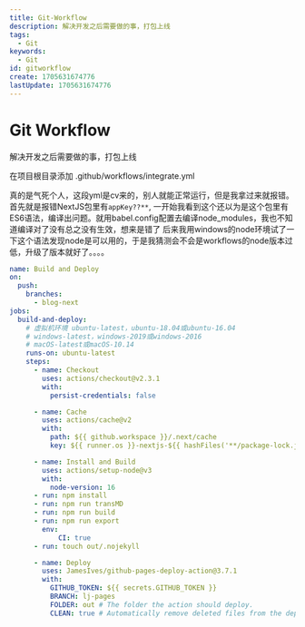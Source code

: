 ```yaml
---
title: Git-Workflow
description: 解决开发之后需要做的事，打包上线
tags:
  - Git
keywords:
  - Git
id: gitworkflow
create: 1705631674776
lastUpdate: 1705631674776
---
```

# Git Workflow
解决开发之后需要做的事，打包上线

在项目根目录添加 .github/workflows/integrate.yml

真的是气死个人，这段yml是cv来的，别人就能正常运行，但是我拿过来就报错。首先就是报错NextJS包里有`appKey??**`,
一开始我看到这个还以为是这个包里有ES6语法，编译出问题。就用babel.config配置去编译node_modules，我也不知道编译对了没有总之没有生效，想来是错了
后来我用windows的node环境试了一下这个语法发现node是可以用的，于是我猜测会不会是workflows的node版本过低，升级了版本就好了。。。。

```yml:.github/workflows/integrate.yml
name: Build and Deploy
on: 
  push:
    branches:
      - blog-next
jobs:
  build-and-deploy:
    # 虚拟机环境 ubuntu-latest，ubuntu-18.04或ubuntu-16.04
    # windows-latest，windows-2019或windows-2016
    # macOS-latest或macOS-10.14
    runs-on: ubuntu-latest
    steps:
      - name: Checkout
        uses: actions/checkout@v2.3.1
        with:
          persist-credentials: false

      - name: Cache
        uses: actions/cache@v2
        with:
          path: ${{ github.workspace }}/.next/cache
          key: ${{ runner.os }}-nextjs-${{ hashFiles('**/package-lock.json') }}

      - name: Install and Build
        uses: actions/setup-node@v3
        with:
          node-version: 16
      - run: npm install
      - run: npm run transMD
      - run: npm run build
      - run: npm run export
        env:
            CI: true
      - run: touch out/.nojekyll

      - name: Deploy
        uses: JamesIves/github-pages-deploy-action@3.7.1
        with:
          GITHUB_TOKEN: ${{ secrets.GITHUB_TOKEN }}
          BRANCH: lj-pages
          FOLDER: out # The folder the action should deploy.
          CLEAN: true # Automatically remove deleted files from the deploy branch
```
